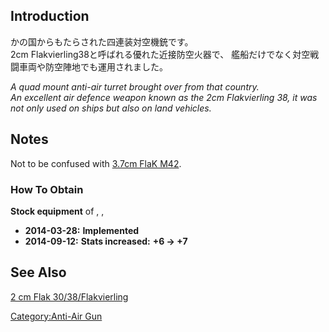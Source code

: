 {{EquipmentInfo|84}}

==Introduction==
かの国からもたらされた四連装対空機銃です。<br>
2cm Flakvierling38と呼ばれる優れた近接防空火器で、
艦船だけでなく対空戦闘車両や防空陣地でも運用されました。

''A quad mount anti-air turret brought over from that country.''<br>
''An excellent air defence weapon known as the 2cm Flakvierling 38,
it was not only used on ships but also on land vehicles.''

==Notes==
Not to be confused with [[3.7cm FlaK M42]].

<div class="mw-collapsible"><h3>How To Obtain</h3>
<div class="mw-collapsible-content">
'''Stock equipment''' of {{Ship/Link|Bismarck Zwei}}, {{Ship/Link|Prinz Eugen Kai}}, {{Ship/Link|Z1 Zwei}}

</div></div>


<div class="mw-collapsible><h3>Updates History</h3>
<div class="mw-collapsible-content>
* '''2014-03-28:''' '''Implemented'''
* '''2014-09-12:''' '''Stats increased:'''  '''{{AA}}+6 → {{AA}}+7 '''
</div></div>

==See Also==
[[wikipedia:2_cm_Flak_30/38/Flakvierling|2 cm Flak 30/38/Flakvierling]]
{{Equipmentlist}}
[[Category:Anti-Air Gun]]